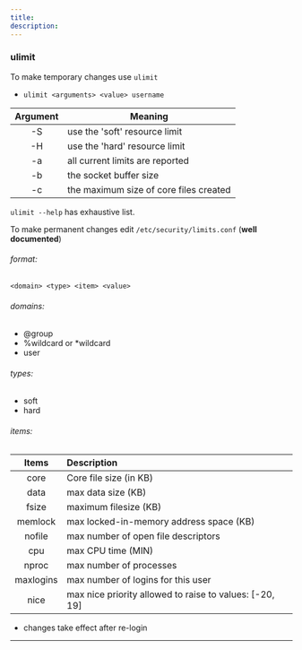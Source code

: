 ```yaml
---
title:
description:
---
```


### ulimit
To make temporary changes use `ulimit`
- `ulimit <arguments> <value> username`

Argument | Meaning 
 :-------------: | ----------
-S  |  use the 'soft' resource limit
-H  |  use the 'hard' resource limit
-a  |  all current limits are reported
-b  |  the socket buffer size
-c  |  the maximum size of core files created

`ulimit --help` has exhaustive list.

To make permanent changes edit `/etc/security/limits.conf` (**well documented**)
###### format:
`<domain> <type> <item> <value>`

###### domains:
- @group
- %wildcard or *wildcard 
- user 

###### types:
- soft
- hard

###### items:
Items | Description 
:-------------: | :-----------
core | Core file size (in KB)
data | max data size (KB) 
fsize | maximum filesize (KB) 
memlock | max locked-in-memory address space (KB) 
nofile | max number of open file descriptors 
cpu | max CPU time (MIN) 
nproc | max number of processes 
maxlogins | max number of logins for this user 
nice | max nice priority allowed to raise to values: [-20, 19] 

- changes take effect after re-login

---